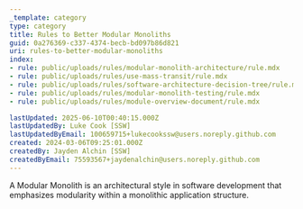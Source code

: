```yaml
---
_template: category
type: category
title: Rules to Better Modular Monoliths
guid: 0a276369-c337-4374-becb-bd097b86d821
uri: rules-to-better-modular-monoliths
index:
- rule: public/uploads/rules/modular-monolith-architecture/rule.mdx
- rule: public/uploads/rules/use-mass-transit/rule.mdx
- rule: public/uploads/rules/software-architecture-decision-tree/rule.mdx
- rule: public/uploads/rules/modular-monolith-testing/rule.mdx
- rule: public/uploads/rules/module-overview-document/rule.mdx

lastUpdated: 2025-06-10T00:40:15.000Z
lastUpdatedBy: Luke Cook [SSW]
lastUpdatedByEmail: 100659715+lukecookssw@users.noreply.github.com
created: 2024-03-06T09:25:01.000Z
createdBy: Jayden Alchin [SSW]
createdByEmail: 75593567+jaydenalchin@users.noreply.github.com
---
```


A Modular Monolith is an architectural style in software development that emphasizes modularity within a monolithic application structure.
